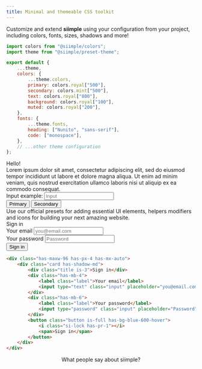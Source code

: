 ```yaml
---
title: Minimal and themeable CSS toolkit
---
```




<Welcome />

<Section title="Fully customizable. Really." link="/configuration">
    Customize and extend <b>siimple</b> using your configuration from your project, including 
    colors, fonts, sizes, shadows and more!
</Section>

<div className="columns has-mb-24">
<div className="column is-three-fifths-tablet is-full-mobile">

```js title=siimple.config.js
import colors from "@siimple/colors";
import theme from "@siimple/preset-theme";

export default {
    ...theme,
    colors: {
        ...theme.colors,
        primary: colors.royal["500"],
        secondary: colors.mint["500"],
        text: colors.royal["800"],
        background: colors.royal["100"],
        muted: colors.royal["200"],
    },
    fonts: {
        ...theme.fonts,
        heading: ["Nunito", "sans-serif"],
        code: ["monospace"],
    },
    // ...other theme configuration
};
```

</div>
<div className="column is-two-fifths-tablet is-full-mobile">
    <div className="has-bg-royal-100 has-p-8 has-radius-md">
        <div className="siimple title is-1 has-text-royal-600">Hello!</div>
        <div className="paragraph has-text-royal-800">
            Lorem ipsum dolor sit amet, consectetur adipiscing elit, sed do eiusmod tempor incididunt 
            ut labore et dolore magna aliqua. Ut enim ad minim veniam, quis nostrud exercitation ullamco 
            laboris nisi ut aliquip ex ea commodo consequat.
        </div>
        <div className="has-mb-4">
            <label className="label has-text-royal-800">Input example:</label>
            <input type="text" className="input has-bg-royal-200" placeholder="Input" />
        </div>
        <div className="">
            <button className="button has-bg-royal-500 has-mr-2">Primary</button>
            <button className="button has-bg-mint-500">Secondary</button>
        </div>
    </div>
</div>
</div>


<Section title="Easy to learn. Simple to use.">
    Use our official presets for adding essential UI elements, helpers modifiers and icons 
    for building your next amazing website.
</Section>

<div className="columns has-mb-24">
<div className="column is-two-fifths-tablet is-full-mobile">
    <div className="has-bg-gray-100 has-radius-md has-px-4 has-py-8">
        <div className="has-maxw-96 has-px-4 has-mx-auto">
            <div className="card has-shadow-md">
                <div className="title is-3">Sign in</div>
                <div className="has-mb-4">
                    <label className="label">Your email</label>
                    <input type="text" className="input" placeholder="you@email.com" />
                </div>
                <div className="has-mb-6">
                    <label className="label">Your password</label>
                    <input type="password" className="input" placeholder="Password" />
                </div>
                <button className="button is-full has-bg-blue-600-hover">
                    <i className="si-lock has-pr-1"></i>
                    <span>Sign in</span>
                </button>
            </div>
        </div>
    </div>
</div>
<div className="column is-three-fifths-tablet is-full-mobile">

```html title=index.html
<div class="has-maxw-96 has-px-4 has-mx-auto">
    <div class="card has-shadow-md">
        <div class="title is-3">Sign in</div>
        <div class="has-mb-4">
            <label class="label">Your email</label>
            <input type="text" class="input" placeholder="you@email.com" />
        </div>
        <div class="has-mb-6">
            <label class="label">Your password</label>
            <input type="password" class="input" placeholder="Password" />
        </div>
        <button class="button is-full has-bg-blue-600-hover">
            <i class="si-lock has-pr-1"></i>
            <span>Sign in</span>
        </button>
    </div>
</div>
```

</div>
</div>


<Features />

<Separator />

<div align="center" className="has-mb-8 has-mt-24">
    <div className="title has-size-6 has-weight-black">What people say about siimple?</div>
</div>
<Testimonials />
